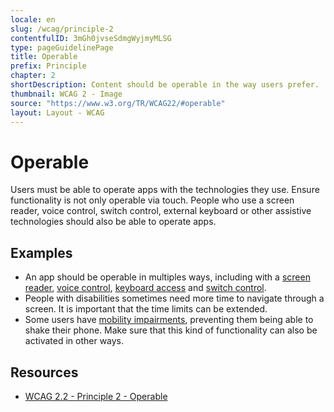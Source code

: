 ```yaml
---
locale: en
slug: /wcag/principle-2
contentfulID: 3mGh0jvseSdmgWyjmyMLSG
type: pageGuidelinePage
title: Operable
prefix: Principle
chapter: 2
shortDescription: Content should be operable in the way users prefer.
thumbnail: WCAG 2 - Image
source: "https://www.w3.org/TR/WCAG22/#operable"
layout: Layout - WCAG
---
```


# Operable

Users must be able to operate apps with the technologies they use. Ensure functionality is not only operable via touch. People who use a screen reader, voice control, switch control, external keyboard or other assistive technologies should also be able to operate apps.

## Examples

- An app should be operable in multiples ways, including with a [screen reader](/en/stats/screen-reader), [voice control](/en/stats/voice-control), [keyboard access](/en/stats/keyboard-access) and [switch control](/en/stats/switch-control).
- People with disabilities sometimes need more time to navigate through a screen. It is important that the time limits can be extended.
- Some users have [mobility impairments](/en/articles/disabilities/mobility), preventing them being able to shake their phone. Make sure that this kind of functionality can also be activated in other ways.

## Resources

- [WCAG 2.2 - Principle 2 - Operable](https://www.w3.org/TR/WCAG22/#operable)